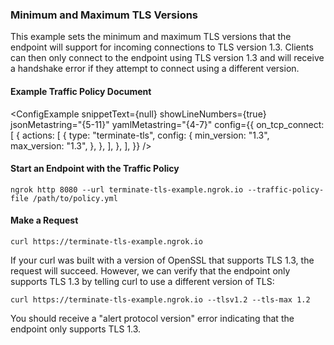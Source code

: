 
### Minimum and Maximum TLS Versions

This example sets the minimum and maximum TLS versions that the endpoint will support for incoming connections to TLS version 1.3. Clients can then only connect to the endpoint using TLS version 1.3 and will receive a handshake error if they attempt to connect using a different version.

#### Example Traffic Policy Document

<ConfigExample
	snippetText={null}
	showLineNumbers={true}
	jsonMetastring="{5-11}"
	yamlMetastring="{4-7}"
	config={{
		on_tcp_connect: [
			{
				actions: [
					{
						type: "terminate-tls",
						config: {
							min_version: "1.3",
							max_version: "1.3",
						},
					},
				],
			},
		],
	}}
/>

#### Start an Endpoint with the Traffic Policy

```shell
ngrok http 8080 --url terminate-tls-example.ngrok.io --traffic-policy-file /path/to/policy.yml
```

#### Make a Request

```shell
curl https://terminate-tls-example.ngrok.io
```

If your curl was built with a version of OpenSSL that supports TLS 1.3, the request will succeed. However, we can verify that the endpoint only supports TLS 1.3 by telling curl to use a different version of TLS:

```shell
curl https://terminate-tls-example.ngrok.io --tlsv1.2 --tls-max 1.2
```

You should receive a "alert protocol version" error indicating that the endpoint only supports TLS 1.3.
